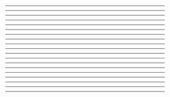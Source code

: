 




<TitleSlide />

---

<Popularity />

---

<JestWebsite />

---

<JestSetup />

---

<TestExample />

---

<JestExampleRun />

---

<UncoveredSubtract />

---

<JestCoverageRun />

---

<JestLcovReport />

---

<TypeScriptSetup />

---

<JestTypeScript />

---

<JestWatchMode />

---

<JestParallelization />

---

<Isolation />

---

<Mocking />

---

<WithoutSnapshotTesting />

---

<SnapshotTesting />

---

<FancyStuff />

---

<JestCommunity />

---

<AwesomeJest />
